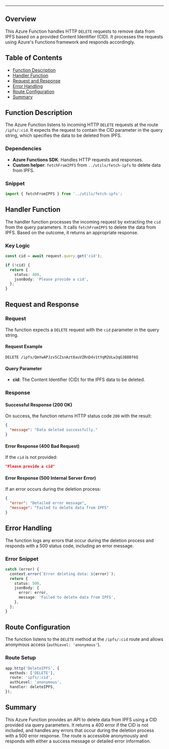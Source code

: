 
<HeaderTitle title="Azure Function:Delete IPFS File" source="https://github.com/your-repo-path-to-timerTrigger" />

---

## Overview

This Azure Function handles HTTP `DELETE` requests to remove data from IPFS based on a provided Content Identifier (CID). It processes the requests using Azure's Functions framework and responds accordingly.

## Table of Contents

- [Function Description](#function-description)
- [Handler Function](#handler-function)
- [Request and Response](#request-and-response)
- [Error Handling](#error-handling)
- [Route Configuration](#route-configuration)
- [Summary](#summary)

## Function Description

The Azure Function listens to incoming HTTP `DELETE` requests at the route `/ipfs/:cid`. It expects the request to contain the CID parameter in the query string, which specifies the data to be deleted from IPFS.

### Dependencies

- **Azure Functions SDK**: Handles HTTP requests and responses.
- **Custom helper**: `fetchFromIPFS` from `../utils/fetch-ipfs` to delete data from IPFS.

### Snippet

```typescript
import { fetchFromIPFS } from '../utils/fetch-ipfs';
```

## Handler Function

The handler function processes the incoming request by extracting the `cid` from the query parameters. It calls `fetchFromIPFS` to delete the data from IPFS. Based on the outcome, it returns an appropriate response.

### Key Logic

```typescript
const cid = await request.query.get('cid');

if (!cid) {
  return {
    status: 400,
    jsonBody: 'Please provide a cid',
  };
}
```

## Request and Response

### Request

The function expects a `DELETE` request with the `cid` parameter in the query string.

#### Request Example

```
DELETE /ipfs/QmYwAPJzv5CZsnAzt8auVZRnD4v1tYqM2ULw3qG3B8Bf6Q
```

#### Query Parameter

- **cid**: The Content Identifier (CID) for the IPFS data to be deleted.

### Response

#### Successful Response (200 OK)

On success, the function returns HTTP status code `200` with the result:

```json
{
  "message": "Data deleted successfully."
}
```

#### Error Response (400 Bad Request)

If the `cid` is not provided:

```json
"Please provide a cid"
```

#### Error Response (500 Internal Server Error)

If an error occurs during the deletion process:

```json
{
  "error": "Detailed error message",
  "message": "Failed to delete data from IPFS"
}
```

## Error Handling

The function logs any errors that occur during the deletion process and responds with a 500 status code, including an error message.

### Error Snippet

```typescript
catch (error) {
  context.error(`Error deleting data: ${error}`);
  return {
    status: 500,
    jsonBody: {
      error: error,
      message: 'Failed to delete data from IPFS',
    },
  };
}
```

## Route Configuration

The function listens to the `DELETE` method at the `/ipfs/:cid` route and allows anonymous access (`authLevel: 'anonymous'`).

### Route Setup

```typescript
app.http('DeleteIPFS', {
  methods: ['DELETE'],
  route: 'ipfs/:cid',
  authLevel: 'anonymous',
  handler: deleteIPFS,
});
```

## Summary

This Azure Function provides an API to delete data from IPFS using a CID provided via query parameters. It returns a 400 error if the CID is not included, and handles any errors that occur during the deletion process with a 500 error response. The route is accessible anonymously and responds with either a success message or detailed error information.
